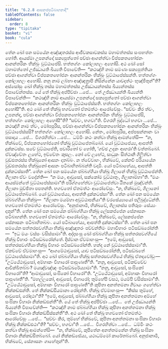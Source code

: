 ```yaml
---
title: "6.2.8 ආසනප්පටිබාහනාදි"
tableOfContents: false
sidebar:
  order: 8
type: "tipitaka"
basket: "vi"
book: "cula"
---
```



<DynamicBreadcrumb />

<Division number="316" book="cula">

<Paragraph number="1359" book="cula">
තේන ඛෝ පන සමයේන අඤ්ඤතරස්ස ආජීවකසාවකස්ස මහාමත්තස්ස සංඝභත්තං හෝති. ආයස්මා උපනන්දෝ සක්‍යපුත්තෝ පච්ඡා ආගන්ත්වා විප්පකතභෝජනං ආනන්තරිකං භික්ඛුං වුට්ඨාපේසි. භත්තග්ගං කෝලාහලං අහෝසි. අථ ඛෝ සෝ මහාමත්තෝ උජ්ඣායති ඛිය්‍යති විපාචේති—  “කථඤ්හි නාම සමණා සක්‍යපුත්තියා පච්ඡා ආගන්ත්වා විප්පකතභෝජනං ආනන්තරිකං භික්ඛුං වුට්ඨාපේස්සන්ති. භත්තග්ගං කෝලාහලං අහෝසි. නනු නාම ලබ්භා අඤ්ඤත්‍රාපි නිසින්නේන යාවදත්ථං භුඤ්ජිතුන්”ති?
</Paragraph>

<Paragraph number="1360" book="cula">
අස්සෝසුං ඛෝ භික්ඛූ තස්ස මහාමත්තස්ස උජ්ඣායන්තස්ස ඛිය්‍යන්තස්ස විපාචේන්තස්ස. යේ තේ භික්ඛූ අප්පිච්ඡා …පේ…  තේ උජ්ඣායන්ති ඛිය්‍යන්ති විපාචේන්ති—  “කථඤ්හි නාම ආයස්මා උපනන්දෝ සක්‍යපුත්තෝ පච්ඡා ආගන්ත්වා විප්පකතභෝජනං ආනන්තරිකං භික්ඛුං වුට්ඨාපේස්සති. භත්තග්ගං කෝලාහලං අහෝසී”ති. අථ ඛෝ තේ භික්ඛූ භගවතෝ ඒතමත්ථං ආරෝචේසුං. “සච්චං කිර ත්වං, උපනන්ද, පච්ඡා ආගන්ත්වා විප්පකතභෝජනං ආනන්තරිකං භික්ඛුං වුට්ඨාපේසි, භත්තග්ගං කෝලාහලං අහෝසී”ති? “සච්චං, භගවා”ති. විගරහි බුද්ධෝ භගවා …පේ…  කථඤ්හි නාම ත්වං, මෝඝපුරිස, පච්ඡා ආගන්ත්වා විප්පකතභෝජනං ආනන්තරිකං භික්ඛුං වුට්ඨාපේස්සසි? භත්තග්ගං කෝලාහලං අහෝසි. නේතං, මෝඝපුරිස, අප්පසන්නානං වා පසාදාය …පේ…  විගරහිත්වා …පේ…  ධම්මිං කථං කත්වා භික්ඛූ ආමන්තේසි—  “න, භික්ඛවේ, විප්පකතභෝජනෝ භික්ඛු වුට්ඨාපේතබ්බෝ. යෝ වුට්ඨාපේය්‍ය, ආපත්ති දුක්කටස්ස. සචේ වුට්ඨාපේති, පවාරිතෝ ච හෝති, ‘ගච්ඡ උදකං ආහරා’ති වත්තබ්බෝ. ඒවඤ්චේතං ලභේථ, ඉච්චේතං කුසලං. නෝ චේ ලභේථ, සාධුකං සිත්ථානි ගිලිත්වා වුඩ්ඪතරස්ස භික්ඛුනෝ ආසනං දාතබ්බං. න ත්වේවාහං, භික්ඛවේ, කේනචි පරියායේන වුඩ්ඪතරස්ස භික්ඛුනෝ ආසනං පටිබාහිතබ්බන්ති වදාමි. යෝ පටිබාහේය්‍ය, ආපත්ති දුක්කටස්සාති”.
</Paragraph>

<Paragraph number="1361" book="cula">
තේන ඛෝ පන සමයේන ඡබ්බග්ගියා භික්ඛූ ගිලානේ භික්ඛූ වුට්ඨාපේන්ති. ගිලානා ඒවං වදේන්ති—  “න මයං, ආවුසෝ, සක්කෝම වුට්ඨාතුං, ගිලානාම්හා”ති. “මයං ආයස්මන්තේ වුට්ඨාපේස්සාමා”ති පරිග්ගහේත්වා වුට්ඨාපේත්වා ඨිතකේ මුඤ්චන්ති. ගිලානා මුච්ඡිතා පපතන්ති. භගවතෝ ඒතමත්ථං ආරෝචේසුං. “න, භික්ඛවේ, ගිලානෝ වුට්ඨාපේතබ්බෝ. යෝ වුට්ඨාපේය්‍ය, ආපත්ති දුක්කටස්සා”ති.
</Paragraph>

<Paragraph number="1362" book="cula">
තේන ඛෝ පන සමයේන ඡබ්බග්ගියා භික්ඛූ—  “ගිලානා මයම්හා අවුට්ඨාපනීයා”ති වරසේය්‍යායෝ පලිබුද්ධේන්ති. භගවතෝ ඒතමත්ථං ආරෝචේසුං. “අනුජානාමි, භික්ඛවේ, ගිලානස්ස පතිරූපං සේය්‍යං දාතුන්”ති.
</Paragraph>

<Paragraph number="1363" book="cula">
තේන ඛෝ පන සමයේන ඡබ්බග්ගියා භික්ඛූ ලේසකප්පේන සේනාසනං පටිබාහන්ති. භගවතෝ ඒතමත්ථං ආරෝචේසුං. “න, භික්ඛවේ, ලේසකප්පේන සේනාසනං පටිබාහිතබ්බං. යෝ පටිබාහේය්‍ය, ආපත්ති දුක්කටස්සා”ති.
</Paragraph>

<Paragraph number="1364" book="cula">
තේන ඛෝ පන සමයේන සත්තරසවග්ගියා භික්ඛූ අඤ්ඤතරං පච්චන්තිමං මහාවිහාරං පටිසඞ්ඛරෝන්ති—  “ඉධ මයං වස්සං වසිස්සාමා”ති. අද්දසංසු ඛෝ ඡබ්බග්ගියා භික්ඛූ සත්තරසවග්ගියේ භික්ඛූ විහාරං පටිසඞ්ඛරෝන්තේ. දිස්වාන ඒවමාහංසු—  “ඉමේ, ආවුසෝ, සත්තරසවග්ගියා භික්ඛූ විහාරං පටිසඞ්ඛරෝන්ති. හන්ද නේ වුට්ඨාපේස්සාමා”ති. ඒකච්චේ ඒවමාහංසු—  “ආගමේථාවුසෝ, යාව පටිසඞ්ඛරෝන්ති, පටිසඞ්ඛතේ වුට්ඨාපේස්සාමා”ති. අථ ඛෝ ඡබ්බග්ගියා භික්ඛූ සත්තරසවග්ගියේ භික්ඛූ ඒතදවෝචුං—  “උට්ඨේථාවුසෝ, අම්හාකං විහාරෝ පාපුණාතී”ති. “නනු, ආවුසෝ, පටිකච්චේව ආචික්ඛිතබ්බං? මයඤ්චඤ්ඤං පටිසඞ්ඛරේය්‍යාමා”ති. “නනු, ආවුසෝ, සංඝිකෝ විහාරෝ”ති? “ආමාවුසෝ, සංඝිකෝ විහාරෝ”ති. “උට්ඨේථාවුසෝ, අම්හාකං විහාරෝ පාපුණාතී”ති. “මහල්ලකෝ, ආවුසෝ, විහාරෝ; තුම්හේපි වසථ, මයම්පි වසිස්සාමා”ති. “උට්ඨේථාවුසෝ, අම්හාකං විහාරෝ පාපුණාතී”ති කුපිතා අනත්තමනා ගීවායං ගහේත්වා නික්කඩ්ඪන්ති. තේ නික්කඩ්ඪියමානා රෝදන්ති. භික්ඛූ ඒවමාහංසු—  “කිස්ස තුම්හේ, ආවුසෝ, රෝදථා”ති? “ඉමේ, ආවුසෝ, ඡබ්බග්ගියා භික්ඛූ කුපිතා අනත්තමනා අම්හේ සංඝිකා විහාරා නික්කඩ්ඪන්තී”ති.
</Paragraph>

<Paragraph number="1365" book="cula">
යේ තේ භික්ඛූ අප්පිච්ඡා …පේ…  තේ උජ්ඣායන්ති ඛිය්‍යන්ති විපාචේන්ති—  “කථඤ්හි නාම ඡබ්බග්ගියා භික්ඛූ කුපිතා අනත්තමනා භික්ඛූ සංඝිකා විහාරා නික්කඩ්ඪිස්සන්තී”ති. අථ ඛෝ තේ භික්ඛූ භගවතෝ ඒතමත්ථං ආරෝචේසුං …පේ…  “සච්චං කිර, තුම්හේ භික්ඛවේ, කුපිතා අනත්තමනා සංඝිකා විහාරා භික්ඛූ නික්කඩ්ඪථා”ති? “සච්චං, භගවා”ති …පේ…  විගරහිත්වා …පේ…  ධම්මිං කථං කත්වා භික්ඛූ ආමන්තේසි—  “න, භික්ඛවේ, කුපිතේන අනත්තමනේන භික්ඛු සංඝිකා විහාරා නික්කඩ්ඪිතබ්බෝ. යෝ නික්කඩ්ඪේය්‍ය, යථාධම්මෝ කාරේතබ්බෝ. අනුජානාමි, භික්ඛවේ, සේනාසනං ගාහේතුන්”ති.
</Paragraph>
</Division>